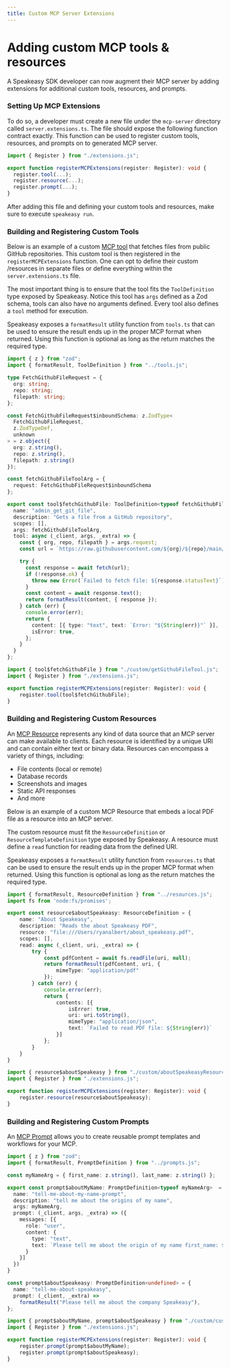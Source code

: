 ```yaml
---
title: Custom MCP Server Extensions
---
```

# Adding custom MCP tools & resources


A Speakeasy SDK developer can now augment their MCP server by adding extensions for additional custom tools, resources, and prompts.

### Setting Up MCP Extensions

To do so, a developer must create a new file under the `mcp-server` directory called `server.extensions.ts`. The file should expose the following function contract exactly.
This function can be used to register custom tools, resources, and prompts on to generated MCP server.

```typescript server.extensions.ts
import { Register } from "./extensions.js";

export function registerMCPExtensions(register: Register): void {
  register.tool(...);
  register.resource(...);
  register.prompt(...);
}
```

After adding this file and defining your custom tools and resources, make sure to execute `speakeasy run`.

### Building and Registering Custom Tools

Below is an example of a custom [MCP tool](https://modelcontextprotocol.io/docs/concepts/tools) that fetches files from public GitHub repositories.
This custom tool is then registered in the `registerMCPExtensions` function.
One can opt to define their custom /resources in separate files or define everything within the `server.extensions.ts` file.

The most important thing is to ensure that the tool fits the `ToolDefinition` type exposed by Speakeasy.
Notice this tool has `args` defined as a Zod schema, tools can also have no arguments defined.
Every tool also defines a `tool` method for execution.

Speakeasy exposes a `formatResult` utility function from `tools.ts` that can be used to ensure the result ends up in the proper MCP format when returned. Using this function is optional as long as the return matches the required type.

```typescript custom/getGithubFileTool.ts
import { z } from "zod";
import { formatResult, ToolDefinition } from "../tools.js";

type FetchGithubFileRequest = {
  org: string;
  repo: string;
  filepath: string;
};

const FetchGithubFileRequest$inboundSchema: z.ZodType<
  FetchGithubFileRequest,
  z.ZodTypeDef,
  unknown
> = z.object({
  org: z.string(),
  repo: z.string(),
  filepath: z.string()
});

const fetchGithubFileToolArg = {
  request: FetchGithubFileRequest$inboundSchema
};

export const tool$fetchGithubFile: ToolDefinition<typeof fetchGithubFileToolArg> = {
  name: "admin_get_git_file",
  description: "Gets a file from a GitHub repository",
  scopes: [],
  args: fetchGithubFileToolArg,
  tool: async (_client, args, _extra) => {
    const { org, repo, filepath } = args.request;
    const url = `https://raw.githubusercontent.com/${org}/${repo}/main/${filepath}`;

    try {
      const response = await fetch(url);
      if (!response.ok) {
        throw new Error(`Failed to fetch file: ${response.statusText}`);
      }
      const content = await response.text();
      return formatResult(content, { response });
    } catch (err) {
      console.error(err);
      return {
        content: [{ type: "text", text: `Error: "${String(err)}"` }],
        isError: true,
      };
    }
  }
};
```

```typescript server.extensions.ts
import { tool$fetchGithubFile } from "./custom/getGithubFileTool.js";
import { Register } from "./extensions.js";

export function registerMCPExtensions(register: Register): void {
    register.tool(tool$fetchGithubFile);
}
```

### Building and Registering Custom Resources

An [MCP Resource](https://modelcontextprotocol.io/docs/concepts/resources) represents any kind of data source that an MCP server can make available to clients. Each resource is identified by a unique URI and can contain either text or binary data.
Resources can encompass a variety of things, including:

- File contents (local or remote)
- Database records
- Screenshots and images
- Static API responses
- And more

Below is an example of a custom MCP Resource that embeds a local PDF file as a resource into an MCP server.

The custom resource must fit the `ResourceDefinition` or `ResourceTemplateDefinition` type exposed by Speakeasy.
A resource must define a `read` function for reading data from the defined URI.

Speakeasy exposes a `formatResult` utility function from `resources.ts` that can be used to ensure the result ends up in the proper MCP format when returned. Using this function is optional as long as the return matches the required type.

```typescript custom/aboutSpeakeasyResource.ts
import { formatResult, ResourceDefinition } from "../resources.js";
import fs from 'node:fs/promises';

export const resource$aboutSpeakeasy: ResourceDefinition = {
    name: "About Speakeasy",
    description: "Reads the about Speakeasy PDF",
    resource: "file:///Users/ryanalbert/about_speakeasy.pdf",
    scopes: [],
    read: async (_client, uri, _extra) => {
        try {
            const pdfContent = await fs.readFile(uri, null);
            return formatResult(pdfContent, uri, {
                mimeType: "application/pdf"
            });
        } catch (err) {
            console.error(err);
            return {
                contents: [{
                    isError: true,
                    uri: uri.toString(),
                    mimeType: "application/json",
                    text: `Failed to read PDF file: ${String(err)}`
                }]
            };
        }
    }
}
```

```typescript server.extensions.ts
import { resource$aboutSpeakeasy } from "./custom/aboutSpeakeasyResource.js";
import { Register } from "./extensions.js";

export function registerMCPExtensions(register: Register): void {
    register.resource(resource$aboutSpeakeasy);
}
```

### Building and Registering Custom Prompts

An [MCP Prompt](https://modelcontextprotocol.io/docs/concepts/prompts) allows you to create reusable prompt templates and workflows for your MCP.

```typescript custom/customPrompts.ts
import { z } from "zod";
import { formatResult, PromptDefinition } from "../prompts.js";

const myNameArg = { first_name: z.string(), last_name: z.string() };

export const prompt$aboutMyName: PromptDefinition<typeof myNameArg>  = {
  name: "tell-me-about-my-name-prompt",
  description: "tell me about the origins of my name",
  args: myNameArg,
  prompt: (_client, args, _extra) => ({
    messages: [{
      role: "user",
      content: {
        type: "text",
        text: `Please tell me about the origin of my name first_name: ${args.first_name} last_name: ${args.last_name}`
      }
    }]
  })
}

const prompt$aboutSpeakeasy: PromptDefinition<undefined> = {
  name: "tell-me-about-speakeasy",
  prompt: (_client, _extra) =>
    formatResult("Please tell me about the company Speakeasy"),
};
```

```typescript server.extensions.ts
import { prompt$aboutMyName, prompt$aboutSpeakeasy } from "./custom/customPrompts.js";
import { Register } from "./extensions.js";

export function registerMCPExtensions(register: Register): void {
    register.prompt(prompt$aboutMyName);
    register.prompt(prompt$aboutSpeakeasy);
}
```
